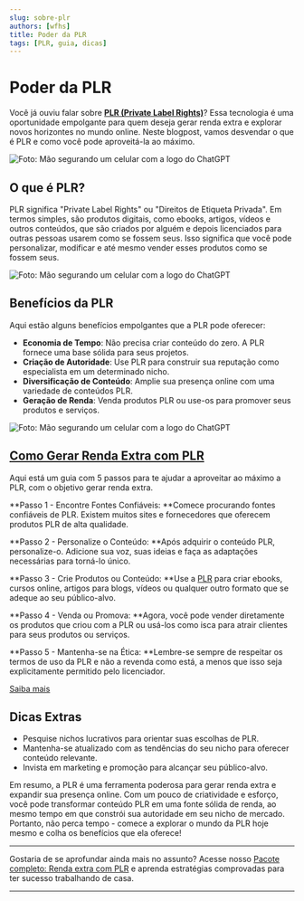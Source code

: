 ```yaml
---
slug: sobre-plr
authors: [wfhs]
title: Poder da PLR
tags: [PLR, guia, dicas]
---
```


# Poder da PLR

Você já ouviu falar sobre [**PLR (Private Label Rights)**](https://kiwify.app/xU2jZnx)? Essa tecnologia é uma oportunidade empolgante para quem deseja gerar renda extra e explorar novos horizontes no mundo online. Neste blogpost, vamos desvendar o que é PLR e como você pode aproveitá-la ao máximo. 

![Foto: Mão segurando um celular com a logo do ChatGPT](./img/plr.jpg#rounded)

## O que é PLR?

PLR significa "Private Label Rights" ou "Direitos de Etiqueta Privada". Em termos simples, são produtos digitais, como ebooks, artigos, vídeos e outros conteúdos, que são criados por alguém e depois licenciados para outras pessoas usarem como se fossem seus. Isso significa que você pode personalizar, modificar e até mesmo vender esses produtos como se fossem seus.

![Foto: Mão segurando um celular com a logo do ChatGPT](./img/plr1.jpg#rounded)

## Benefícios da PLR

Aqui estão alguns benefícios empolgantes que a PLR pode oferecer:

- **Economia de Tempo**: Não precisa criar conteúdo do zero. A PLR fornece uma base sólida para seus projetos.
- **Criação de Autoridade**: Use PLR para construir sua reputação como especialista em um determinado nicho.
- **Diversificação de Conteúdo**: Amplie sua presença online com uma variedade de conteúdos PLR.
- **Geração de Renda**: Venda produtos PLR ou use-os para promover seus produtos e serviços.

![Foto: Mão segurando um celular com a logo do ChatGPT](./img/plr2.jpg#rounded)

## [Como Gerar Renda Extra com PLR](https://kiwify.app/xU2jZnx)

Aqui está um guia com 5 passos para te ajudar a aproveitar ao máximo a PLR, com o objetivo gerar renda extra.

**Passo 1 - Encontre Fontes Confiáveis: **Comece procurando fontes confiáveis de PLR. Existem muitos sites e fornecedores que oferecem produtos PLR de alta qualidade.

**Passo 2 - Personalize o Conteúdo: **Após adquirir o conteúdo PLR, personalize-o. Adicione sua voz, suas ideias e faça as adaptações necessárias para torná-lo único.

**Passo 3 - Crie Produtos ou Conteúdo: **Use a [PLR](https://kiwify.app/xU2jZnx) para criar ebooks, cursos online, artigos para blogs, vídeos ou qualquer outro formato que se adeque ao seu público-alvo.

**Passo 4 - Venda ou Promova: **Agora, você pode vender diretamente os produtos que criou com a PLR ou usá-los como isca para atrair clientes para seus produtos ou serviços.

**Passo 5 - Mantenha-se na Ética: **Lembre-se sempre de respeitar os termos de uso da PLR e não a revenda como está, a menos que isso seja explicitamente permitido pelo licenciador.

[<Link className="button button--primary button--lg"> Saiba mais</Link>](https://kiwify.app/xU2jZnx)

## Dicas Extras

- Pesquise nichos lucrativos para orientar suas escolhas de PLR.
- Mantenha-se atualizado com as tendências do seu nicho para oferecer conteúdo relevante.
- Invista em marketing e promoção para alcançar seu público-alvo.

Em resumo, a PLR é uma ferramenta poderosa para gerar renda extra e expandir sua presença online. Com um pouco de criatividade e esforço, você pode transformar conteúdo PLR em uma fonte sólida de renda, ao mesmo tempo em que constrói sua autoridade em seu nicho de mercado. Portanto, não perca tempo - comece a explorar o mundo da PLR hoje mesmo e colha os benefícios que ela oferece!

<hr/>
Gostaria de se aprofundar ainda mais no assunto? Acesse nosso <a href="https://kiwify.app/xU2jZnx">Pacote completo: Renda extra com PLR</a> e aprenda estratégias comprovadas para ter sucesso trabalhando de casa. <br />
<hr/>
